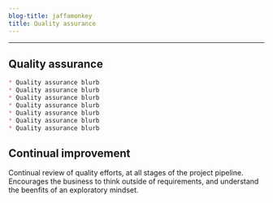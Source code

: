 ```yaml
---
blog-title: jaffamonkey
title: Quality assurance
---
```



---

## Quality assurance

```markdown
* Quality assurance blurb 
* Quality assurance blurb 
* Quality assurance blurb 
* Quality assurance blurb 
* Quality assurance blurb 
* Quality assurance blurb 
* Quality assurance blurb 
```


## Continual improvement

Continual review of quality efforts, at all stages of the project pipeline.
Encourages the business to think outside of requirements, and understand the beenfits of an exploratory mindset.

